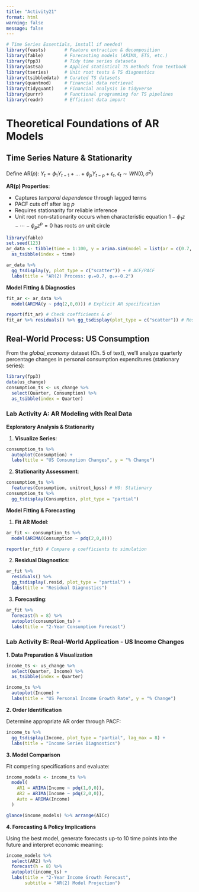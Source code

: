 ```yaml
---
title: "Activity21"
format: html
warning: false
message: false
---
```


```r
# Time Series Essentials, install if needed!
library(feasts)       # Feature extraction & decomposition
library(fable)        # Forecasting models (ARIMA, ETS, etc.)
library(fpp3)         # Tidy time series dataseta
library(astsa)        # Applied statistical TS methods from textbook
library(tseries)      # Unit root tests & TS diagnostics
library(tsibbledata)  # Curated TS datasets
library(quantmod)     # Financial data retrieval
library(tidyquant)    # Financial analysis in tidyverse
library(purrr)        # Functional programming for TS pipelines
library(readr)        # Efficient data import
```




# Theoretical Foundations of AR Models

## **Time Series Nature & Stationarity**

Define AR($p$): $Y_t = \phi_1 Y_{t-1} + \dots + \phi_p Y_{t-p} + \epsilon_t$, $\epsilon_t \sim WN(0,\sigma^2)$  


**AR(p) Properties**:

- Captures *temporal dependence* through lagged terms
- PACF cuts off after lag $p$
- Requires stationarity for reliable inference
- Unit root non-stationarity occurs when characteristic equation $1 - \phi_1 z - \cdots - \phi_p z^p = 0$ has roots *on* unit circle


```r
library(fable)
set.seed(123)
ar_data <- tibble(time = 1:100, y = arima.sim(model = list(ar = c(0.7, -0.2)), n = 100)) %>% 
  as_tsibble(index = time)

ar_data %>% 
  gg_tsdisplay(y, plot_type = c("scatter")) + # ACF/PACF
  labs(title = "AR(2) Process: φ₁=0.7, φ₂=-0.2")
```

**Model Fitting & Diagnostics**  


```r
fit_ar <- ar_data %>% 
  model(ARIMA(y ~ pdq(2,0,0))) # Explicit AR specification

report(fit_ar) # Check coefficients & σ²
fit_ar %>% residuals() %>% gg_tsdisplay(plot_type = c("scatter")) # Residual diagnostics
```


## **Real-World Process: US Consumption**

From the *global_economy* dataset (Ch. 5 of text), we'll analyze quarterly percentage changes in personal consumption expenditures (stationary series):

```r
library(fpp3)
data(us_change)
consumption_ts <- us_change %>%
  select(Quarter, Consumption) %>%
  as_tsibble(index = Quarter)
```


### **Lab Activity A: AR Modeling with Real Data**

**Exploratory Analysis & Stationarity**

1. **Visualize Series**:

```r
consumption_ts %>%
  autoplot(Consumption) +
  labs(title = "US Consumption Changes", y = "% Change")
```

2. **Stationarity Assessment**:

```r
consumption_ts %>%
  features(Consumption, unitroot_kpss) # H0: Stationary
consumption_ts %>%
  gg_tsdisplay(Consumption, plot_type = "partial")
```

**Model Fitting & Forecasting**

1. **Fit AR Model**:

```r
ar_fit <- consumption_ts %>%
  model(ARIMA(Consumption ~ pdq(2,0,0)))

report(ar_fit) # Compare φ coefficients to simulation
```

2. **Residual Diagnostics**:

```r
ar_fit %>%
  residuals() %>%
  gg_tsdisplay(.resid, plot_type = "partial") +
  labs(title = "Residual Diagnostics")
```

3. **Forecasting**:

```r
ar_fit %>%
  forecast(h = 8) %>%
  autoplot(consumption_ts) +
  labs(title = "2-Year Consumption Forecast")
```



### **Lab Activity B: Real-World Application - US Income Changes**

**1. Data Preparation & Visualization**

```r
income_ts <- us_change %>%
  select(Quarter, Income) %>%
  as_tsibble(index = Quarter)

income_ts %>%
  autoplot(Income) +
  labs(title = "US Personal Income Growth Rate", y = "% Change")
```

**2. Order Identification**  

Determine appropriate AR order through PACF:



```r
income_ts %>%
  gg_tsdisplay(Income, plot_type = "partial", lag_max = 8) +
  labs(title = "Income Series Diagnostics")
```




**3. Model Comparison**  

Fit competing specifications and evaluate:



```r
income_models <- income_ts %>%
  model(
    AR1 = ARIMA(Income ~ pdq(1,0,0)),
    AR2 = ARIMA(Income ~ pdq(2,0,0)),
    Auto = ARIMA(Income)
  )

glance(income_models) %>% arrange(AICc)
```



**4. Forecasting & Policy Implications**  

Using the best model, generate forecasts up-to 10 time points into the future and interpret economic meaning:


```r
income_models %>%
  select(AR2) %>%
  forecast(h = 8) %>%
  autoplot(income_ts) +
  labs(title = "2-Year Income Growth Forecast",
       subtitle = "AR(2) Model Projection")
```






